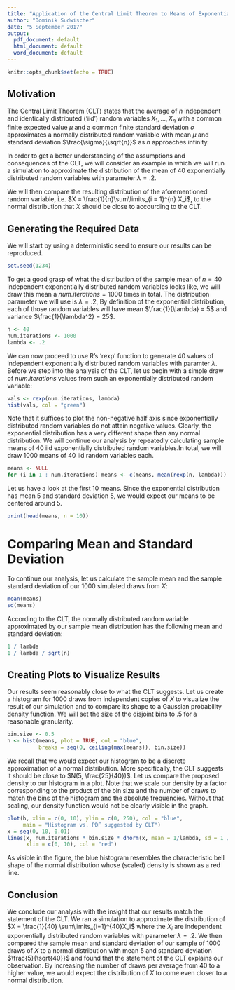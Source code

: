 ```yaml
---
title: "Application of the Central Limit Theorem to Means of Exponentially Distributed Random Variables"
author: "Dominik Sudwischer"
date: "5 September 2017"
output:
  pdf_document: default
  html_document: default
  word_document: default
---
```


```r
knitr::opts_chunk$set(echo = TRUE)
```

## Motivation
The Central Limit Theorem (CLT) states that the average of $n$ independent and identically distributed ('iid') random variables $X_1, \dots, X_n$ with a common finite expected value $\mu$ and a common finite standard deviation $\sigma$ approximates a normally distributed random variable with mean $\mu$ and standard deviation $\frac{\sigma}{\sqrt{n}}$ as $n$ approaches infinity.

In order to get a better understanding of the assumptions and consequences of the CLT, we will consider an example in which we will run a simulation to approximate the distribution of the mean of 40 exponentially distributed random variables with parameter $\lambda = .2$.

We will then compare the resulting distribution of the aforementioned random variable, i.e. $X = \frac{1}{n}\sum\limits_{i = 1}^{n} X_i$, to the normal distribution that $X$ should be close to accourding to the CLT.

## Generating the Required Data
We will start by using a deterministic seed to ensure our results can be reproduced.
```r
set.seed(1234)
```
To get a good grasp of what the distribution of the sample mean of $n = 40$ independent exponentially distributed random variables looks like, we will draw this mean a $num.iterations = 1000$ times in total. The distribution parameter we will use is $\lambda = .2$, By definition of the exponential distribution, each of those random variables will have mean $\frac{1}{\lambda} = 5$ and variance $\frac{1}{\lambda^2} = 25$.
```r
n <- 40
num.iterations <- 1000
lambda <- .2
```
We can now proceed to use R's 'rexp' function to generate 40 values of independent exponentially distributed random variables with paramter $\lambda$. Before we step into the analysis of the CLT, let us begin with a simple draw of $num.iterations$ values from such an exponentially distributed random variable:
```r
vals <- rexp(num.iterations, lambda)
hist(vals, col = "green")
```
Note that it suffices to plot the non-negative half axis since exponentially distributed random variables do not attain negative values. Clearly, the exponential distribution has a very different shape than any normal distribution. We will continue our analysis by repeatedly calculating sample means of 40 iid exponentially distributed random variables.In total, we will draw 1000 means of 40 iid random variables each.
```r
means <- NULL
for (i in 1 : num.iterations) means <- c(means, mean(rexp(n, lambda)))  
```
Let us have a look at the first 10 means. Since the exponential distribution has mean 5 and standard deviation 5, we would expect our means to be centered around 5.
```r
print(head(means, n = 10))
```
# Comparing Mean and Standard Deviation
To continue our analysis, let us calculate the sample mean and the sample standard deviation of our 1000 simulated draws from $X$:
```r
mean(means)
sd(means)
```
According to the CLT, the normally distributed random variable approximated by our sample mean distribution has the following mean and standard deviation:
```r
1 / lambda
1 / lambda / sqrt(n)
```

## Creating Plots to Visualize Results
Our results seem reasonably close to what the CLT suggests. Let us create a histogram for 1000 draws from independent copies of $X$ to visualize the result of our simulation and to compare its shape to a Gaussian probability density function. We will set the size of the disjoint bins to .5 for a reasonable granularity. 
```r
bin.size <- 0.5
h <- hist(means, plot = TRUE, col = "blue",
          breaks = seq(0, ceiling(max(means)), bin.size))
```
We recall that we would expect our histogram to be a discrete approximation of a normal distribution. More specifically, the CLT suggests it should be close to $N(5, \frac{25}{40})$. Let us compare the proposed density to our histogram in a plot. Note that we scale our density by a factor corresponding to the product of the bin size and the number of draws to match the bins of the histogram and the absolute frequencies. Without that scaling, our density function would not be clearly visible in the graph.
```r
plot(h, xlim = c(0, 10), ylim = c(0, 250), col = "blue",
     main = "Histogram vs. PDF suggested by CLT")
x = seq(0, 10, 0.01)
lines(x, num.iterations * bin.size * dnorm(x, mean = 1/lambda, sd = 1 / lambda / sqrt(n)),
      xlim = c(0, 10), col = "red")
```
As visible in the figure, the blue histogram resembles the characteristic bell shape of the normal distribution whose (scaled) density is shown as a red line. 

## Conclusion
We conclude our analysis with the insight that our results match the statement of the CLT. We ran a simulation to approximate the distribution of $X = \frac{1}{40} \sum\limits_{i=1}^{40}X_i$ where the $X_i$ are independent exponentially distributed random variables with parameter $\lambda = .2$. We then compared the sample mean and standard deviation of our sample of 1000 draws of $X$ to a normal distribution with mean $5$ and standard deviation $\frac{5}{\sqrt{40}}$ and found that the statement of the CLT explains our observation.
By increasing the number of draws per average from 40 to a higher value, we would expect the distribution of $X$ to come even closer to a normal distribution.